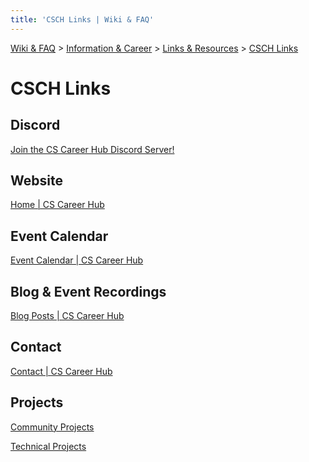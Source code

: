 ```yaml
---
title: 'CSCH Links | Wiki & FAQ'
---
```



[Wiki & FAQ](/wiki-faq) > [Information & Career](/wiki-faq/information-career) > [Links & Resources](/wiki-faq/information-career/links-resources) > [CSCH Links](/wiki-faq/information-career/links-resources/csch-links)

<h1 className={styles.bigTitle}>CSCH Links</h1>

## Discord

[Join the CS Career Hub Discord Server!](https://discord.gg/cscareerhub)

## Website

[Home | CS Career Hub](https://cscareerhub.com)

## Event Calendar

[Event Calendar | CS Career Hub](https://cscareerhub.com/event-calendar)

## Blog & Event Recordings

[Blog Posts | CS Career Hub](https://cscareerhub.com/blog)

## Contact

[Contact | CS Career Hub](https://cscareerhub.com/contact)

## Projects

[Community Projects](/wiki-faq/information-career/links-resources/csch-links/community-projects)

[Technical Projects](/wiki-faq/information-career/links-resources/csch-links/technical-projects)
